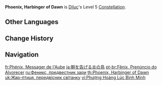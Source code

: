 {{Constellation Infobox
|image       = Constellation Phoenix, Harbinger of Dawn.png
|description = Increases the Level of [[Dawn]] by 3.<br>Maximum upgrade level is 15.
|level       = 5
|character   = Diluc
|utility1    = Talent Level Increase
|utility2    = Elemental Burst Level Increase
}}
'''Phoenix, Harbinger of Dawn''' is [[Diluc]]'s Level 5 [[Constellation]].

==Other Languages==
{{Other Languages
|en      = Phoenix, Harbinger of Dawn
|zhs     = 昭告黎明的火之鸟
|zhs_rm  = Zhāogào Límíng de Huǒzhīniǎo
|zht     = 昭告黎明的火之鳥
|zht_rm  = Zhāogào Límíng de Huǒzhīniǎo
|zh_tl   = Phoenix That Announces the Dawn
|ja      = 朝を告げる炎の鳥
|ja_rm   = Asa wo Tsugeru Honoo no Tori
|ja_tl   = Bird of Fire Which Announces the Dawn
|ko      = 여명을 알리는 불새
|ko_rm   = Yeomyeong-eul Allineun Bulsae
|ko_tl   = Phoenix That Announces the Dawn
|es      = Fénix, heraldo del amanecer
|es_tl   = Phoenix, Herald of Dawn
|fr      = Phénix, Messager de l'Aube
|fr_tl   = Phoenix, Messenger of Dawn
|fr_note = The 3{{star}} sword [[Harbinger of Dawn]] is likewise named {{fr|Messager de l'Aube|Messenger of Dawn}} in the French localization.
|ru      = Феникс, предвестник зари
|ru_tl   = Phoenix, Harbinger of Dawn
|th      = Phoenix, Harbinger of Dawn
|vi      = Phượng Hoàng Lúc Bình Minh
|vi_tl   = Phoenix at Dawn
|de      = Phönix, Bote der Dämmerung
|de_tl   = Phoenix, Harbinger of Dawn
|id      = Phoenix, Harbinger of Dawn
|pt      = Fênix, Prenúncio do Alvorecer
|pt_tl   = Phoenix, Harbinger of Dawn
|tr      = Şafak Habercisi Anka
|tr_tl   = Phoenix, Harbinger of Dawn
|it      = La fenice, Messaggera dell'alba
|it_tl   = The Phoenix, Messenger of the Dawn
}}

==Change History==
{{Change History|1.0}}

==Navigation==
{{Talent Navbox|Diluc}}

[[fr:Phénix, Messager de l'Aube]]
[[ja:朝を告げる炎の鳥]]
[[pt-br:Fênix, Prenúncio do Alvorecer]]
[[ru:Феникс, предвестник зари]]
[[th:Phoenix, Harbinger of Dawn]]
[[uk:Жар-птиця, передвісник світанку]]
[[vi:Phượng Hoàng Lúc Bình Minh]]